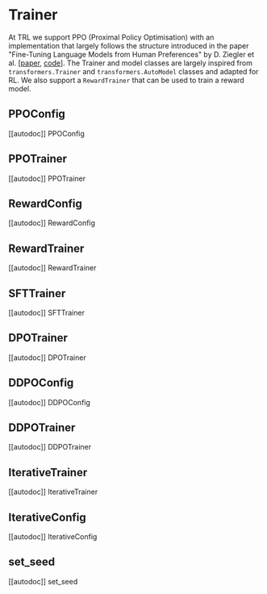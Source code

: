# Trainer

At TRL we support PPO (Proximal Policy Optimisation) with an implementation that largely follows  the structure introduced in the paper "Fine-Tuning Language Models from Human Preferences" by D. Ziegler et al. [[paper](https://arxiv.org/pdf/1909.08593.pdf), [code](https://github.com/openai/lm-human-preferences)].
The Trainer and model classes are largely inspired from `transformers.Trainer` and `transformers.AutoModel` classes and adapted for RL.
We also support a `RewardTrainer` that can be used to train a reward model.

## PPOConfig

[[autodoc]] PPOConfig

## PPOTrainer

[[autodoc]] PPOTrainer

## RewardConfig

[[autodoc]] RewardConfig

## RewardTrainer

[[autodoc]] RewardTrainer

## SFTTrainer

[[autodoc]] SFTTrainer

## DPOTrainer

[[autodoc]] DPOTrainer

## DDPOConfig

[[autodoc]] DDPOConfig

## DDPOTrainer

[[autodoc]] DDPOTrainer

## IterativeTrainer

[[autodoc]] IterativeTrainer

## IterativeConfig

[[autodoc]] IterativeConfig

## set_seed

[[autodoc]] set_seed
